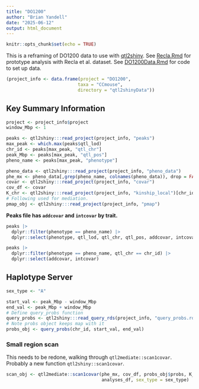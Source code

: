```yaml
---
title: "DO1200"
author: "Brian Yandell"
date: "2025-06-12"
output: html_document
---
```


```r
knitr::opts_chunk$set(echo = TRUE)
```

This is a reframing of DO1200 data to use with 
[qtl2shiny](https://github.com/byandell-sysgen/qtl2shiny).
See
[Recla.Rmd](Recla.Rmd)
for prototype analysis with Recla et al. dataset.
See
[DO1200Data.Rmd](DO1200Data.Rmd)
for code to set up data.

```r
(project_info <- data.frame(project = "DO1200",
                           taxa = "CCmouse",
                           directory = "qtl2shinyData"))
```

## Key Summary Information


```r
project <- project_info$project
window_Mbp <- 1
```

```r
peaks <- qtl2shiny:::read_project(project_info, "peaks")
max_peak <- which.max(peaks$qtl_lod)
chr_id <- peaks[max_peak, "qtl_chr"]
peak_Mbp <- peaks[max_peak, "qtl_pos"]
pheno_name <- peaks[max_peak, "phenotype"]
```

```r
pheno_data <- qtl2shiny:::read_project(project_info, "pheno_data")
phe_mx <- pheno_data[,grep(pheno_name, colnames(pheno_data)), drop = FALSE]
covar <- qtl2shiny:::read_project(project_info, "covar")
cov_df <- covar
K_chr <- qtl2shiny:::read_project(project_info, "kinship_local")[chr_id]
# Following used for mediation.
pmap_obj <- qtl2shiny:::read_project(project_info, "pmap")
```

**Peaks file has `addcovar` and `intcovar` by trait.**

```r
peaks |>
  dplyr::filter(phenotype == pheno_name) |>
  dplyr::select(phenotype, qtl_lod, qtl_chr, qtl_pos, addcovar, intcovar)
```

```r
peaks |>
  dplyr::filter(phenotype == pheno_name, qtl_chr == chr_id) |>
  dplyr::select(addcovar, intcovar)
```

## Haplotype Server

```r
sex_type <- "A"
```

```r
start_val <- peak_Mbp - window_Mbp
end_val <- peak_Mbp + window_Mbp
# Define query_probs function
query_probs <- qtl2shiny:::read_query_rds(project_info, "query_probs.rds")
# Note probs object keeps map with it
probs_obj <- query_probs(chr_id, start_val, end_val)
```

### Small region scan

This needs to be redone, walking through `qtl2mediate::scan1covar`.
Probably a new function `qtl2shiny::scan1covar`.

```r
scan_obj <- qtl2mediate::scan1covar(phe_mx, cov_df, probs_obj$probs, K_chr,
                                    analyses_df, sex_type = sex_type)
```